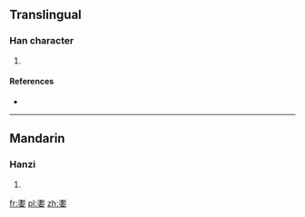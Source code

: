 ==Translingual==

===Han character===
{{Han char|rn=38|rad=女|as=14|sn=17|four=|canj=水中女 (ELV)}}

# {{defn|Han|sort=女14}}

====References====
* {{Han ref|kx=0273.060|dkj=06830|dj=0541.110|hdz=21087.180|uh=5B31|ud=23345}}

----

==Mandarin==

===Hanzi===
{{cmn-hanzi|pin=[[cán]] ([[can2]])|wg=ts'an<sup>2</sup>}}

# {{defn|lang=cmn|sort=女14}}

[[fr:嬱]]
[[pl:嬱]]
[[zh:嬱]]